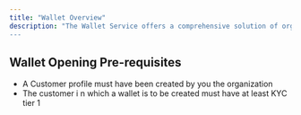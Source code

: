 ```yaml
---
title: "Wallet Overview"
description: "The Wallet Service offers a comprehensive solution of organizations to efficiently open and manage customer wallets.
---
```


## Wallet Opening Pre-requisites

- A Customer profile must have been created by you the organization
- The customer i n which a wallet is to be created must have at least KYC tier 1